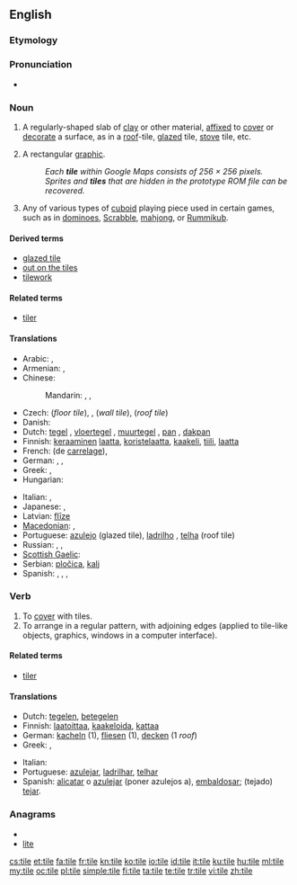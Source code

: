 {{wikipedia|dab=tile (disambiguation)}}
{{wikipedia}}
==English==

===Etymology===
{{etyl|ang}} {{term|tigele|tiġele|lang=ang|sc=Latinx}}

===Pronunciation===
* {{rhymes|aɪl}}

===Noun===
{{en-noun}}

# A regularly-shaped slab of [[clay]] or other material, [[affixed]] to [[cover]] or [[decorate]] a surface, as in a [[roof]]-tile, [[glazed]] tile, [[stove]] tile, etc.
# {{computing}} A rectangular [[graphic]].
#: ''Each '''tile''' within Google Maps consists of 256 &times; 256 pixels.''
#: ''Sprites and '''tiles''' that are hidden in the prototype ROM file can be recovered.''
# Any of various types of [[cuboid]] playing piece used in certain games, such as in [[dominoes]], [[Scrabble]], [[mahjong]], or [[Rummikub]].

====Derived terms====
* [[glazed tile]]
* [[out on the tiles]]
* [[tilework]]

====Related terms====
* [[tiler]]

====Translations====
{{trans-top|mostly rectangular shaped sheet of ceramic or fired clay to cover surfaces}}
* Arabic: {{t|ar|قرميدة|f|tr=qirmiida}}, {{qualifier|collective}} {{t|ar|قرميد|tr=qirmiid}}
* Armenian: {{t-|hy|կղմինդր|tr=kġmindr}}, {{t|hy|հախճասալ|tr=haxč̣asal}}
* Chinese:
*: Mandarin: {{t-|cmn|瓦|tr=wǎ|sc=Hani}}, {{t-|cmn|磚瓦|sc=Hani}}, {{t-|cmn|砖瓦|tr=zhuānwǎ|sc=Hani}}
* Czech: {{t-|cs|dlaždice|f}} (''floor tile''), {{t-|cs|kachle|f}}, {{t-|cs|obkladačka|f}} (''wall tile''), {{t-|cs|taška|f}} (''roof tile'')
* Danish: {{t|da|tegl|c}}
* Dutch: [[tegel]] {{m}}, [[vloertegel]] {{f}}, [[muurtegel]] {{m}}, [[pan]] {{f}}, [[dakpan]] {{f}}
* Finnish: [[keraaminen]] [[laatta]], [[koristelaatta]], [[kaakeli]], [[tiili]], [[laatta]]
* French: {{t+|fr|carreau|m}} (de [[carrelage]]), {{t+|fr|tuile|f}}
* German: {{t-|de|Kachel|f}}, {{t+|de|Fliese|f}}, {{qualifier|roof tile}} {{t+|de|Dachziegel|m}}
* Greek: {{t|el|πλακίδιο|n|tr=plakídio|sc=Grek}}, {{t|el|πλακάκι|n|tr=plakáki|sc=Grek}}
* Hungarian: {{t+|hu|cserép}}
{{trans-mid}}
* Italian: {{t-|it|piastrella|f}}, {{t-|it|tegola|f}}
* Japanese: {{t|ja|タイル|tr=tairu}}, {{qualifier|roof tile}} {{t+|ja|瓦|tr=かわら, kawara}}
* Latvian: [[flīze]] {{f}}
* [[Macedonian]]: {{qualifier|floor and wall tile}} {{t|mk|плочка|f|tr=plóčka}}, {{qualifier|roof tile}} {{t|mk|ќерамида|tr=ḱerámida}}
* Portuguese: [[azulejo]] {{m}} (glazed tile), [[ladrilho]] {{m}}, [[telha]] {{f}} (roof tile)
* Russian: {{t|ru|плитка|f|tr=plítka}}, {{qualifier|glazed tile}} {{t|ru|кафель|m|tr=káfel'}}, {{qualifier|roof tile}} {{t+|ru|черепица|f|tr=čerepíca}}
* [[Scottish Gaelic]]: {{t-|gd|leacag|f|xs=Scottish Gaelic}}
* Serbian: [[pločica]], [[kalj]]
* Spanish: {{qualifier|glazed tile}} {{t+|es|azulejo|m}}, {{t|es|alicatado|m}}, {{qualifier|floor tile}} {{t+|es|baldosa|f}}, {{qualifier|roof tile}} {{t-|es|teja|f}}
{{trans-bottom}}

===Verb===
{{en-verb|tiles|tiling|tiled}}

# To [[cover]] with tiles.
# To arrange in a regular pattern, with adjoining edges (applied to tile-like objects, graphics, windows in a computer interface).

====Related terms====
* [[tiler]]

====Translations====
{{trans-top|to cover with tiles}}
* Dutch: [[tegelen]], [[betegelen]]
* Finnish: [[laatoittaa]], [[kaakeloida]], [[kattaa]]
* German: [[kacheln]] (1), [[fliesen]] (1), [[decken]] (1 ''roof'')
* Greek: {{t|el|πλακοστρώνω|tr=plakostróno|sc=Grek}}, {{t|el|στρώνω με πλακάκια|tr=stróno me plakákia|sc=Grek}}
{{trans-mid}}
* Italian: {{t-|it|piastrellare}}
* Portuguese: [[azulejar]], [[ladrilhar]], [[telhar]]
* Spanish: [[alicatar]] o [[azulejar]] (poner azulejos a), [[embaldosar]]; (tejado) [[tejar]].
{{trans-bottom}}

===Anagrams===
* {{alphagram|eilt}}
* [[lite#English|lite]]

[[cs:tile]]
[[et:tile]]
[[fa:tile]]
[[fr:tile]]
[[kn:tile]]
[[ko:tile]]
[[io:tile]]
[[id:tile]]
[[it:tile]]
[[ku:tile]]
[[hu:tile]]
[[ml:tile]]
[[my:tile]]
[[oc:tile]]
[[pl:tile]]
[[simple:tile]]
[[fi:tile]]
[[ta:tile]]
[[te:tile]]
[[tr:tile]]
[[vi:tile]]
[[zh:tile]]